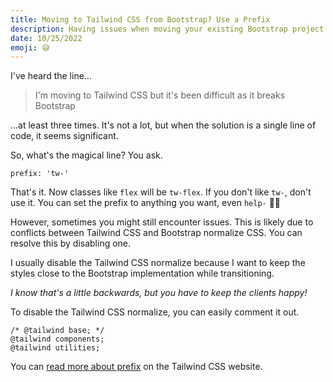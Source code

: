 ```yaml
---
title: Moving to Tailwind CSS from Bootstrap? Use a Prefix
description: Having issues when moving your existing Bootstrap project to Tailwind CSS? There might be an easy solution for that.
date: 10/25/2022
emoji: 😅
---
```


I've heard the line...

> I'm moving to Tailwind CSS but it's been difficult as it breaks Bootstrap

...at least three times. It's not a lot, but when the solution is a single line of code, it seems significant.

So, what's the magical line? You ask.

```
prefix: 'tw-'
```

That's it. Now classes like `flex` will be `tw-flex`. If you don't like `tw-`, don't use it. You can set the prefix to anything you want, even `help-` 🤷‍♂️

However, sometimes you might still encounter issues. This is likely due to conflicts between Tailwind CSS and Bootstrap normalize CSS. You can resolve this by disabling one.

I usually disable the Tailwind CSS normalize because I want to keep the styles close to the Bootstrap implementation while transitioning.

_I know that's a little backwards, but you have to keep the clients happy!_

To disable the Tailwind CSS normalize, you can easily comment it out.

```
/* @tailwind base; */
@tailwind components;
@tailwind utilities;
```

You can [read more about prefix](https://tailwindcss.com/docs/configuration#prefix) on the Tailwind CSS website.
